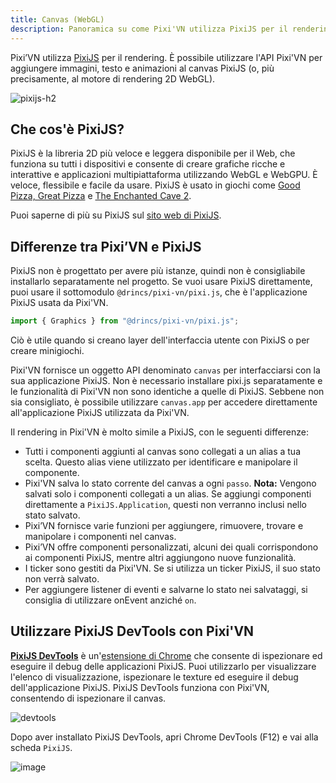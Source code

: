 ```yaml
---
title: Canvas (WebGL)
description: Panoramica su come Pixi'VN utilizza PixiJS per il rendering, differenze tra Pixi'VN e PixiJS e come interagire con gli strumenti canvas e di debug.
---
```


Pixi’VN utilizza [PixiJS](https://pixijs.com/8.x/guides/basics/what-pixijs-is) per il rendering. È possibile utilizzare l'API Pixi'VN per aggiungere immagini, testo e animazioni al canvas PixiJS (o, più precisamente, al motore di rendering 2D WebGL).

![pixijs-h2](/pixijs.svg)

## Che cos'è PixiJS?

PixiJS è la libreria 2D più veloce e leggera disponibile per il Web, che funziona su tutti i dispositivi e consente di creare grafiche ricche e interattive e applicazioni multipiattaforma utilizzando WebGL e WebGPU. È veloce, flessibile e facile da usare. PixiJS è usato in giochi come [Good Pizza, Great Pizza](https://www.goodpizzagreatpizza.com/) e [The Enchanted Cave 2](https://store.steampowered.com/app/368610/The_Enchanted_Cave_2/).

Puoi saperne di più su PixiJS sul [sito web di PixiJS](https://www.pixijs.com/).

## Differenze tra Pixi’VN e PixiJS

<Callout type="info">

PixiJS non è progettato per avere più istanze, quindi non è consigliabile installarlo separatamente nel progetto. Se vuoi usare PixiJS direttamente, puoi usare il sottomodulo `@drincs/pixi-vn/pixi.js`, che è l'applicazione PixiJS usata da Pixi'VN.

```ts
import { Graphics } from "@drincs/pixi-vn/pixi.js";
```

Ciò è utile quando si creano <DynamicLink href="/start/interface#adding-pixijs-ui-layers">layer dell'interfaccia utente con PixiJS</DynamicLink> o per <DynamicLink href="/start/minigames">creare minigiochi</DynamicLink>.

</Callout>

Pixi'VN fornisce un oggetto API denominato `canvas` per interfacciarsi con la sua applicazione PixiJS. Non è necessario installare pixi.js separatamente e le funzionalità di Pixi'VN non sono identiche a quelle di PixiJS. Sebbene non sia consigliato, è possibile utilizzare `canvas.app` per accedere direttamente all'applicazione PixiJS utilizzata da Pixi'VN.

Il rendering in Pixi'VN è molto simile a PixiJS, con le seguenti differenze:

- Tutti i componenti aggiunti al canvas sono collegati a un <DynamicLink href="/start/canvas-alias">alias</DynamicLink> a tua scelta. Questo alias viene utilizzato per identificare e manipolare il componente.
- Pixi'VN salva lo stato corrente del canvas a ogni <DynamicLink href="/start/labels">`passo`</DynamicLink>.
  **Nota:** Vengono salvati solo i componenti collegati a un alias. Se aggiungi componenti direttamente a `PixiJS.Application`, questi non verranno inclusi nello stato salvato.
- Pixi’VN fornisce <DynamicLink href="/start/canvas-functions">varie funzioni</DynamicLink> per aggiungere, rimuovere, trovare e manipolare i componenti nel canvas.
- Pixi’VN offre <DynamicLink href="/start/canvas-components">componenti personalizzati</DynamicLink>, alcuni dei quali corrispondono ai componenti PixiJS, mentre altri aggiungono nuove funzionalità.
- I ticker sono gestiti da Pixi'VN. Se si utilizza un ticker PixiJS, il suo stato non verrà salvato.
- Per aggiungere listener di eventi e salvarne lo stato nei salvataggi, si consiglia di utilizzare <DynamicLink href="/start/canvas-functions#add-a-listener-for-a-given-event">onEvent</DynamicLink> anziché `on`.

## Utilizzare PixiJS DevTools con Pixi'VN

[**PixiJS DevTools**](https://pixijs.io/devtools/) è un'[estensione di Chrome](https://chromewebstore.google.com/detail/pixijs-devtools/dlkffcaaoccbofklocbjcmppahjjboce) che consente di ispezionare ed eseguire il debug delle applicazioni PixiJS. Puoi utilizzarlo per visualizzare l'elenco di visualizzazione, ispezionare le texture ed eseguire il debug dell'applicazione PixiJS. PixiJS DevTools funziona con Pixi'VN, consentendo di ispezionare il canvas.

![devtools](/devtool-properties.gif)

Dopo aver installato PixiJS DevTools, apri Chrome DevTools (F12) e vai alla scheda `PixiJS`.

![image](/devtool-info.png)
